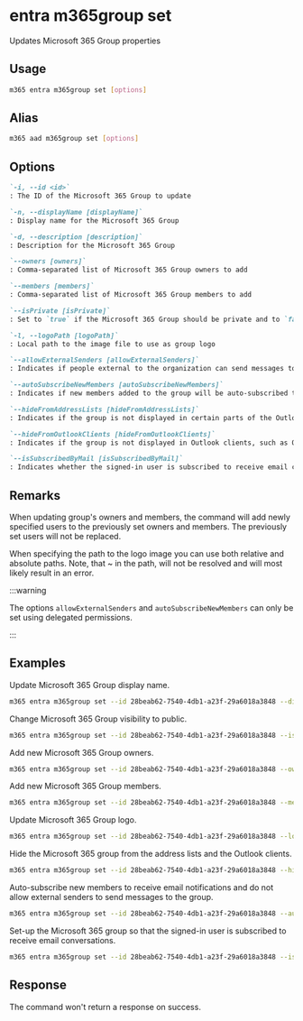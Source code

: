 
# entra m365group set

Updates Microsoft 365 Group properties

## Usage

```sh
m365 entra m365group set [options]
```

## Alias

```sh
m365 aad m365group set [options]
```

## Options

```md definition-list
`-i, --id <id>`
: The ID of the Microsoft 365 Group to update

`-n, --displayName [displayName]`
: Display name for the Microsoft 365 Group

`-d, --description [description]`
: Description for the Microsoft 365 Group

`--owners [owners]`
: Comma-separated list of Microsoft 365 Group owners to add

`--members [members]`
: Comma-separated list of Microsoft 365 Group members to add

`--isPrivate [isPrivate]`
: Set to `true` if the Microsoft 365 Group should be private and to `false` if it should be public (default)

`-l, --logoPath [logoPath]`
: Local path to the image file to use as group logo

`--allowExternalSenders [allowExternalSenders]`
: Indicates if people external to the organization can send messages to the group. Valid values: `true`, `false`.

`--autoSubscribeNewMembers [autoSubscribeNewMembers]`
: Indicates if new members added to the group will be auto-subscribed to receive email notifications. Valid values: `true`, `false`.

`--hideFromAddressLists [hideFromAddressLists]`
: Indicates if the group is not displayed in certain parts of the Outlook UI: the Address Book, address lists for selecting message recipients, and the Browse Groups dialog for searching groups. Valid values: `true`, `false`.

`--hideFromOutlookClients [hideFromOutlookClients]`
: Indicates if the group is not displayed in Outlook clients, such as Outlook for Windows and Outlook on the web. Valid values: `true`, `false`.

`--isSubscribedByMail [isSubscribedByMail]`
: Indicates whether the signed-in user is subscribed to receive email conversations. Valid values: `true`, `false`.
```

<Global />

## Remarks

When updating group's owners and members, the command will add newly specified users to the previously set owners and members. The previously set users will not be replaced.

When specifying the path to the logo image you can use both relative and absolute paths. Note, that ~ in the path, will not be resolved and will most likely result in an error.

:::warning

The options `allowExternalSenders` and `autoSubscribeNewMembers` can only be set using delegated permissions.

:::

## Examples

Update Microsoft 365 Group display name.

```sh
m365 entra m365group set --id 28beab62-7540-4db1-a23f-29a6018a3848 --displayName Finance
```

Change Microsoft 365 Group visibility to public.

```sh
m365 entra m365group set --id 28beab62-7540-4db1-a23f-29a6018a3848 --isPrivate `false`
```

Add new Microsoft 365 Group owners.

```sh
m365 entra m365group set --id 28beab62-7540-4db1-a23f-29a6018a3848 --owners "DebraB@contoso.onmicrosoft.com,DiegoS@contoso.onmicrosoft.com"
```

Add new Microsoft 365 Group members.

```sh
m365 entra m365group set --id 28beab62-7540-4db1-a23f-29a6018a3848 --members "DebraB@contoso.onmicrosoft.com,DiegoS@contoso.onmicrosoft.com"
```

Update Microsoft 365 Group logo.

```sh
m365 entra m365group set --id 28beab62-7540-4db1-a23f-29a6018a3848 --logoPath images/logo.png
```

Hide the Microsoft 365 group from the address lists and the Outlook clients.

```sh
m365 entra m365group set --id 28beab62-7540-4db1-a23f-29a6018a3848 --hideFromOutlookClients true --hideFromAddressLists true
```

Auto-subscribe new members to receive email notifications and do not allow external senders to send messages to the group.

```sh
m365 entra m365group set --id 28beab62-7540-4db1-a23f-29a6018a3848 --autoSubscribeNewMembers true --allowExternalSenders false
```

Set-up the Microsoft 365 group so that the signed-in user is subscribed to receive email conversations.

```sh
m365 entra m365group set --id 28beab62-7540-4db1-a23f-29a6018a3848 --isSubscribedByMail
```

## Response

The command won't return a response on success.
